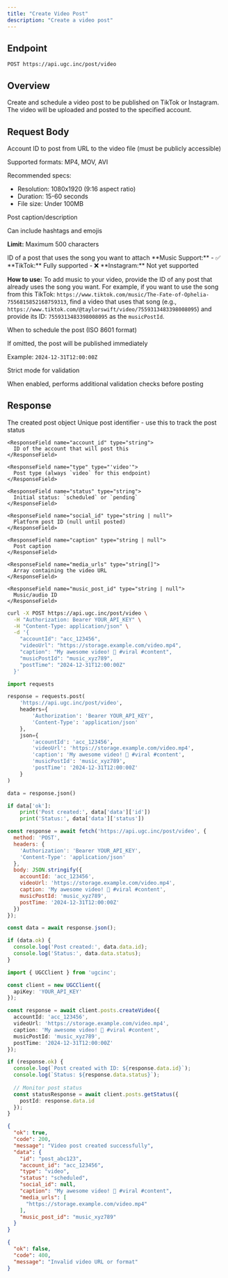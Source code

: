 ```yaml
---
title: "Create Video Post"
description: "Create a video post"
---
```


## Endpoint

```
POST https://api.ugc.inc/post/video
```

## Overview

Create and schedule a video post to be published on TikTok or Instagram. The video will be uploaded and posted to the specified account.

## Request Body

<ParamField body="accountId" type="string" required>
  Account ID to post from
</ParamField>

<ParamField body="videoUrl" type="string" required>
  URL to the video file (must be publicly accessible)
  
  Supported formats: MP4, MOV, AVI
  
  Recommended specs:
  - Resolution: 1080x1920 (9:16 aspect ratio)
  - Duration: 15-60 seconds
  - File size: Under 100MB
</ParamField>

<ParamField body="caption" type="string">
  Post caption/description
  
  Can include hashtags and emojis
  
  **Limit:** Maximum 500 characters
</ParamField>

<ParamField body="musicPostId" type="string">
  ID of a post that uses the song you want to attach
  
  <Note>
    **Music Support:**
    - ✅ **TikTok:** Fully supported
    - ❌ **Instagram:** Not yet supported
  </Note>
  
  **How to use:**
  To add music to your video, provide the ID of any post that already uses the song you want. For example, if you want to use the song from this TikTok: `https://www.tiktok.com/music/The-Fate-of-Ophelia-7556815852168759313`, find a video that uses that song (e.g., `https://www.tiktok.com/@taylorswift/video/7559313483398008095`) and provide its ID: `7559313483398008095` as the `musicPostId`.
</ParamField>

<ParamField body="postTime" type="string">
  When to schedule the post (ISO 8601 format)
  
  If omitted, the post will be published immediately
  
  Example: `2024-12-31T12:00:00Z`
</ParamField>

<ParamField body="strict" type="boolean" default={false}>
  Strict mode for validation
  
  When enabled, performs additional validation checks before posting
</ParamField>

## Response

<ResponseField name="data" type="Post">
  The created post object
  
  <Expandable title="Post properties">
    <ResponseField name="id" type="string">
      Unique post identifier - use this to track the post status
    </ResponseField>
    
    <ResponseField name="account_id" type="string">
      ID of the account that will post this
    </ResponseField>
    
    <ResponseField name="type" type="'video'">
      Post type (always `video` for this endpoint)
    </ResponseField>
    
    <ResponseField name="status" type="string">
      Initial status: `scheduled` or `pending`
    </ResponseField>
    
    <ResponseField name="social_id" type="string | null">
      Platform post ID (null until posted)
    </ResponseField>
    
    <ResponseField name="caption" type="string | null">
      Post caption
    </ResponseField>
    
    <ResponseField name="media_urls" type="string[]">
      Array containing the video URL
    </ResponseField>
    
    <ResponseField name="music_post_id" type="string | null">
      Music/audio ID
    </ResponseField>
  </Expandable>
</ResponseField>

<RequestExample>

```bash cURL
curl -X POST https://api.ugc.inc/post/video \
  -H "Authorization: Bearer YOUR_API_KEY" \
  -H "Content-Type: application/json" \
  -d '{
    "accountId": "acc_123456",
    "videoUrl": "https://storage.example.com/video.mp4",
    "caption": "My awesome video! 🎥 #viral #content",
    "musicPostId": "music_xyz789",
    "postTime": "2024-12-31T12:00:00Z"
  }'
```

```python Python
import requests

response = requests.post(
    'https://api.ugc.inc/post/video',
    headers={
        'Authorization': 'Bearer YOUR_API_KEY',
        'Content-Type': 'application/json'
    },
    json={
        'accountId': 'acc_123456',
        'videoUrl': 'https://storage.example.com/video.mp4',
        'caption': 'My awesome video! 🎥 #viral #content',
        'musicPostId': 'music_xyz789',
        'postTime': '2024-12-31T12:00:00Z'
    }
)

data = response.json()

if data['ok']:
    print('Post created:', data['data']['id'])
    print('Status:', data['data']['status'])
```

```javascript JavaScript
const response = await fetch('https://api.ugc.inc/post/video', {
  method: 'POST',
  headers: {
    'Authorization': 'Bearer YOUR_API_KEY',
    'Content-Type': 'application/json'
  },
  body: JSON.stringify({
    accountId: 'acc_123456',
    videoUrl: 'https://storage.example.com/video.mp4',
    caption: 'My awesome video! 🎥 #viral #content',
    musicPostId: 'music_xyz789',
    postTime: '2024-12-31T12:00:00Z'
  })
});

const data = await response.json();

if (data.ok) {
  console.log('Post created:', data.data.id);
  console.log('Status:', data.data.status);
}
```

```typescript React
import { UGCClient } from 'ugcinc';

const client = new UGCClient({
  apiKey: 'YOUR_API_KEY'
});

const response = await client.posts.createVideo({
  accountId: 'acc_123456',
  videoUrl: 'https://storage.example.com/video.mp4',
  caption: 'My awesome video! 🎥 #viral #content',
  musicPostId: 'music_xyz789',
  postTime: '2024-12-31T12:00:00Z'
});

if (response.ok) {
  console.log(`Post created with ID: ${response.data.id}`);
  console.log(`Status: ${response.data.status}`);
  
  // Monitor post status
  const statusResponse = await client.posts.getStatus({
    postId: response.data.id
  });
}
```

</RequestExample>

<ResponseExample>

```json Success Response
{
  "ok": true,
  "code": 200,
  "message": "Video post created successfully",
  "data": {
    "id": "post_abc123",
    "account_id": "acc_123456",
    "type": "video",
    "status": "scheduled",
    "social_id": null,
    "caption": "My awesome video! 🎥 #viral #content",
    "media_urls": [
      "https://storage.example.com/video.mp4"
    ],
    "music_post_id": "music_xyz789"
  }
}
```

```json Error Response
{
  "ok": false,
  "code": 400,
  "message": "Invalid video URL or format"
}
```

</ResponseExample>

